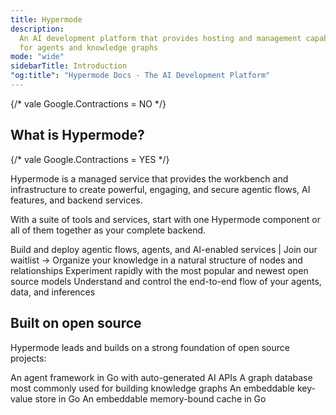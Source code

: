 ```yaml
---
title: Hypermode
description:
  An AI development platform that provides hosting and management capabilities
  for agents and knowledge graphs
mode: "wide"
sidebarTitle: Introduction
"og:title": "Hypermode Docs - The AI Development Platform"
---
```


{/* vale Google.Contractions = NO */}

## What is Hypermode?

{/* vale Google.Contractions = YES */}

Hypermode is a managed service that provides the workbench and infrastructure to
create powerful, engaging, and secure agentic flows, AI features, and backend
services.

With a suite of tools and services, start with one Hypermode component or all of
them together as your complete backend.

<CardGroup cols={2}>
  <Card
    title="Apps"
    icon="rectangle-code"
    href="https://hypermode.typeform.com/agentswaitlist"
  >
    Build and deploy agentic flows, agents, and AI-enabled services | Join our
    waitlist →
  </Card>
  <Card title="Graphs" icon="chart-network" href="graphs/overview">
    Organize your knowledge in a natural structure of nodes and relationships
  </Card>
  <Card title="Models" icon="cube" href="/hosted-models">
    Experiment rapidly with the most popular and newest open source models
  </Card>
  <Card title="Integrated Console" icon="display">
    Understand and control the end-to-end flow of your agents, data, and
    inferences
  </Card>
</CardGroup>

## Built on open source

Hypermode leads and builds on a strong foundation of open source projects:

<CardGroup cols={4}>
  <Card title="Modus" icon="" href="/modus/overview">
    An agent framework in Go with auto-generated AI APIs
  </Card>
  <Card title="Dgraph" icon="" href="/dgraph/overview">
    A graph database most commonly used for building knowledge graphs
  </Card>
  <Card title="Badger" icon="" href="/badger/overview">
    An embeddable key-value store in Go
  </Card>
  <Card
    title="Ristretto"
    icon=""
    href="https://github.com/hypermodeinc/ristretto"
  >
    An embeddable memory-bound cache in Go
  </Card>
</CardGroup>
